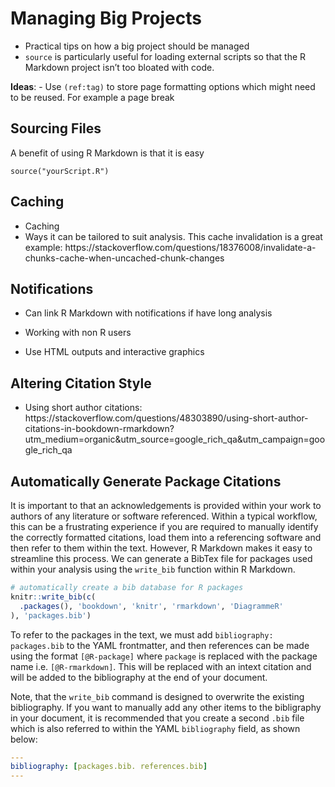 # Managing Big Projects

- Practical tips on how a big project should be managed
- `source` is particularly useful for loading external scripts so that the R Markdown project isn't too bloated with code.

**Ideas**:
- Use `(ref:tag)` to store page formatting options which might need to be reused. For example a page break


## Sourcing Files

A benefit of using R Markdown is that it is easy 


```
source("yourScript.R")
```


## Caching

- Caching
- Ways it can be tailored to suit analysis. This cache invalidation is a great example: https://stackoverflow.com/questions/18376008/invalidate-a-chunks-cache-when-uncached-chunk-changes


## Notifications

- Can link R Markdown with notifications if have long analysis


- Working with non R users
- Use HTML outputs and interactive graphics

## Altering Citation Style

- Using short author citations: https://stackoverflow.com/questions/48303890/using-short-author-citations-in-bookdown-rmarkdown?utm_medium=organic&utm_source=google_rich_qa&utm_campaign=google_rich_qa

## Automatically Generate Package Citations

<!-- TODO: May add a full example into the repository examples -->

It is important to that an acknowledgements is provided within your work to authors of any literature or software referenced. Within a typical workflow, this can be a frustrating experience if you are required to manually identify the correctly formatted citations, load them into a referencing software and then refer to them within the text. However, R Markdown makes it easy to streamline this process. We can generate a BibTex file for packages used within your analysis using the `write_bib` function within R Markdown.

```r
# automatically create a bib database for R packages
knitr::write_bib(c(
  .packages(), 'bookdown', 'knitr', 'rmarkdown', 'DiagrammeR'
), 'packages.bib')
```

To refer to the packages in the text, we must add `bibliography: packages.bib` to the YAML frontmatter, and then references can be made using the format `[@R-package]` where `package` is replaced with the package name i.e. `[@R-rmarkdown]`. This will be replaced with an intext citation and will be added to the bibliography at the end of your document.

Note, that the `write_bib` command is designed to overwrite the existing bibliography. If you want to manually add any other items to the bibligraphy in your document, it is recommended that you create a second `.bib` file which is also referred to within the YAML `bibliography` field, as shown below:

```yaml
---
bibliography: [packages.bib. references.bib]
---
```








